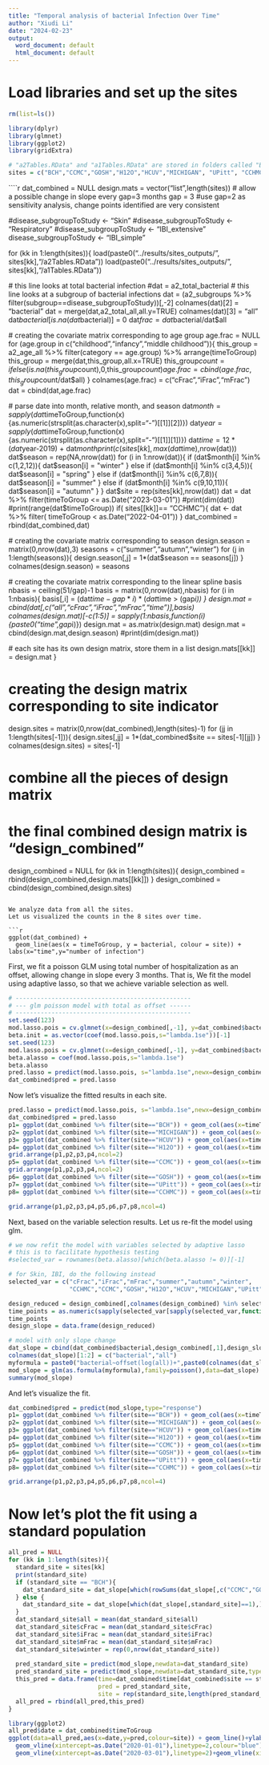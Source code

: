 ```yaml
---
title: "Temporal analysis of bacterial Infection Over Time"
author: "Xiudi Li"
date: "2024-02-23"
output:
  word_document: default
  html_document: default
---
```


# Load libraries and set up the sites
```r
rm(list=ls())

library(dplyr)
library(glmnet)
library(ggplot2)
library(gridExtra)

# "a2Tables.RData" and "a1Tables.RData" are stored in folders called "BCH", "CCMC", ..... 
sites = c("BCH","CCMC","GOSH","H12O","HCUV","MICHIGAN", "UPitt", "CCHMC")
```

````r
dat_combined = NULL
design.mats = vector("list",length(sites))
# allow a possible change in slope every gap=3 months
gap = 3 #use gap=2 as sensitivity analysis, change points identified are very consistent

#disease_subgroupToStudy <- "Skin"
#disease_subgroupToStudy <- "Respiratory"
#disease_subgroupToStudy <- "IBI_extensive"
disease_subgroupToStudy <- "IBI_simple"

for (kk in 1:length(sites)){
  load(paste0("../results/sites_outputs/", sites[kk],"/a2Tables.RData"))
  load(paste0("../results/sites_outputs/", sites[kk],"/a1Tables.RData"))
  
  # this line looks at total bacterial infection
  #dat = a2_total_bacterial
  # this line looks at a subgroup of bacterial infections
  dat = (a2_subgroups %>% filter(subgroup==disease_subgroupToStudy))[,-2]
  colnames(dat)[2] = "bacterial"
  dat = merge(dat,a2_total_all,all.y=TRUE)
  colnames(dat)[3] = "all"
  dat$bacterial[is.na(dat$bacterial)] = 0
  dat$frac = dat$bacterial/dat$all
  
  # creating the covariate matrix corresponding to age group
  age.frac = NULL
  for (age.group in c("childhood","infancy","middle childhood")){
    this_group = a2_age_all %>% filter(category == age.group) %>% arrange(timeToGroup)
    this_group = merge(dat,this_group,all.x=TRUE)
    this_group$count = ifelse(is.na(this_group$count),0,this_group$count)
    age.frac = cbind(age.frac,this_group$count/dat$all)
  }
  colnames(age.frac) = c("cFrac","iFrac","mFrac")
  dat = cbind(dat,age.frac)
  
  # parse date into month, relative month, and season
  dat$month = sapply(dat$timeToGroup,function(x){as.numeric(strsplit(as.character(x),split="-")[[1]][2])})
  dat$year = sapply(dat$timeToGroup,function(x){as.numeric(strsplit(as.character(x),split="-")[[1]][1])})
  dat$time = 12*(dat$year-2019) + dat$month
  print(c(sites[kk],max(dat$time),nrow(dat)))
  dat$season = rep(NA,nrow(dat))
  for (i in 1:nrow(dat)){
    if (dat$month[i] %in% c(1,2,12)){
      dat$season[i] = "winter"
    } else if (dat$month[i] %in% c(3,4,5)){
      dat$season[i] = "spring"
    } else if (dat$month[i] %in% c(6,7,8)){
      dat$season[i] = "summer"
    } else if (dat$month[i] %in% c(9,10,11)){
      dat$season[i] = "autumn"
    }
  }
  dat$site = rep(sites[kk],nrow(dat))
  dat = dat %>% filter(timeToGroup <= as.Date("2023-03-01"))
  #print(dim(dat))
  #print(range(dat$timeToGroup))
  if( sites[[kk]]== "CCHMC"){
    dat <- dat %>% filter( timeToGroup < as.Date("2022-04-01"))
  }
  dat_combined = rbind(dat_combined,dat)
  
  # creating the covariate matrix corresponding to season
  design.season = matrix(0,nrow(dat),3)
  seasons = c("summer","autumn","winter")
  for (j in 1:length(seasons)){
    design.season[,j] = 1*(dat$season == seasons[j])
  }
  colnames(design.season) = seasons
  
  # creating the covariate matrix corresponding to the linear spline basis
  nbasis = ceiling(51/gap)-1
  basis = matrix(0,nrow(dat),nbasis)
  for (i in 1:nbasis){
    basis[,i] = (dat$time - gap*i)*(dat$time > (gap*i))
  }
  design.mat = cbind(dat[,c("all","cFrac","iFrac","mFrac","time")],basis)
  colnames(design.mat)[-c(1:5)] = sapply(1:nbasis,function(i){paste0("time",gap*i)})
  design.mat = as.matrix(design.mat)
  design.mat = cbind(design.mat,design.season)
  #print(dim(design.mat))
  
  # each site has its own design matrix, store them in a list
  design.mats[[kk]] = design.mat
}

# creating the design matrix corresponding to site indicator
design.sites = matrix(0,nrow(dat_combined),length(sites)-1)
for (jj in 1:length(sites[-1])){
  design.sites[,jj] = 1*(dat_combined$site == sites[-1][jj])
}
colnames(design.sites) = sites[-1]

# combine all the pieces of design matrix
# the final combined design matrix is "design_combined"
design_combined = NULL
for (kk in 1:length(sites)){
  design_combined = rbind(design_combined,design.mats[[kk]])
}
design_combined = cbind(design_combined,design.sites)

```

We analyze data from all the sites. 
Let us visualized the counts in the 8 sites over time.

```r
ggplot(dat_combined) +
  geom_line(aes(x = timeToGroup, y = bacterial, colour = site)) + labs(x="time",y="number of infection")
```

First, we fit a poisson GLM using total number of hospitalization as an offset, allowing change in slope every 3 months. That is,
\begin{equation}
 Y = \beta_0 + \sum_{j=1}^{16} \beta_j(t-t_j)_{+} + \beta_{age}* age + \beta_{season}* season + \alpha_{site}* site
\end{equation}
We fit the model using adaptive lasso, so that we achieve variable selection as well.

```r
# -------------------------------------------------
# --- glm poisson model with total as offset ------
# -------------------------------------------------
set.seed(123)
mod.lasso.pois = cv.glmnet(x=design_combined[,-1], y=dat_combined$bacterial,family=poisson,offset=log(design_combined[,1]))
beta.init = as.vector(coef(mod.lasso.pois,s="lambda.1se"))[-1]
set.seed(123)
mod.lasso.pois = cv.glmnet(x=design_combined[,-1], y=dat_combined$bacterial,family=poisson,offset=log(design_combined[,1]),penalty.factor=1/abs(beta.init))
beta.alasso = coef(mod.lasso.pois,s="lambda.1se")
beta.alasso
pred.lasso = predict(mod.lasso.pois, s="lambda.1se",newx=design_combined[,-1],newoffset=log(design_combined[,1]),type="response")
dat_combined$pred = pred.lasso
```

Now let's visualize the fitted results in each site.

```r
pred.lasso = predict(mod.lasso.pois, s="lambda.1se",newx=design_combined[,-1],newoffset=log(design_combined[,1]),type="response")
dat_combined$pred = pred.lasso
p1= ggplot(dat_combined %>% filter(site=="BCH")) + geom_col(aes(x=timeToGroup,y=bacterial))+geom_line(aes(x=timeToGroup,y=pred))+ggtitle("BCH")+labs(x="time",y="bacterial infection")
p2= ggplot(dat_combined %>% filter(site=="MICHIGAN")) + geom_col(aes(x=timeToGroup,y=bacterial))+geom_line(aes(x=timeToGroup,y=pred))+ggtitle("Michigan")+labs(x="time",y="bacterial infection")
p3= ggplot(dat_combined %>% filter(site=="HCUV")) + geom_col(aes(x=timeToGroup,y=bacterial))+geom_line(aes(x=timeToGroup,y=pred))+ggtitle("HCUV")+labs(x="time",y="bacterial infection")
p4= ggplot(dat_combined %>% filter(site=="H12O")) + geom_col(aes(x=timeToGroup,y=bacterial))+geom_line(aes(x=timeToGroup,y=pred))+ggtitle("H12O")+labs(x="time",y="bacterial infection")
grid.arrange(p1,p2,p3,p4,ncol=2)
p5= ggplot(dat_combined %>% filter(site=="CCMC")) + geom_col(aes(x=timeToGroup,y=bacterial))+geom_line(aes(x=timeToGroup,y=pred))+ggtitle("CCMC")+labs(x="time",y="bacterial infection")
grid.arrange(p1,p2,p3,p4,ncol=2)
p6= ggplot(dat_combined %>% filter(site=="GOSH")) + geom_col(aes(x=timeToGroup,y=bacterial))+geom_line(aes(x=timeToGroup,y=pred))+ggtitle("GOSH")+labs(x="time",y="bacterial infection")
p7= ggplot(dat_combined %>% filter(site=="UPitt")) + geom_col(aes(x=timeToGroup,y=bacterial))+geom_line(aes(x=timeToGroup,y=pred))+ggtitle("UPitt")+labs(x="time",y="bacterial infection")
p8= ggplot(dat_combined %>% filter(site=="CCHMC")) + geom_col(aes(x=timeToGroup,y=bacterial))+geom_line(aes(x=timeToGroup,y=pred))+ggtitle("CCHMC")+labs(x="time",y="bacterial infection")

grid.arrange(p1,p2,p3,p4,p5,p6,p7,p8,ncol=4)
```

Next, based on the variable selection results. Let us re-fit the model using glm. 

```r
# we now refit the model with variables selected by adaptive lasso
# this is to facilitate hypothesis testing
#selected_var = rownames(beta.alasso)[which(beta.alasso != 0)][-1]

# for Skin, IBI, do the following instead
selected_var = c("cFrac","iFrac","mFrac","summer","autumn","winter",
                 "CCHMC","CCMC","GOSH","H12O","HCUV","MICHIGAN","UPitt","time12","time24")

design_reduced = design_combined[,colnames(design_combined) %in% selected_var]
time_points = as.numeric(sapply(selected_var[sapply(selected_var,function(x){substr(x,1,4)}) == "time"],function(x){substr(x,5,nchar(x))}))
time_points
design_slope = data.frame(design_reduced)

# model with only slope change
dat_slope = cbind(dat_combined$bacterial,design_combined[,1],design_slope)
colnames(dat_slope)[1:2] = c("bacterial","all")
myformula = paste0("bacterial~offset(log(all))+",paste0(colnames(dat_slope)[-c(1:2)],collapse="+"))
mod_slope = glm(as.formula(myformula),family=poisson(),data=dat_slope)
summary(mod_slope)
```

And let's visualize the fit.

```r
dat_combined$pred = predict(mod_slope,type="response")
p1= ggplot(dat_combined %>% filter(site=="BCH")) + geom_col(aes(x=timeToGroup,y=bacterial))+geom_line(aes(x=timeToGroup,y=pred))+ggtitle("BCH")+labs(x="time",y="bacterial infection")
p2= ggplot(dat_combined %>% filter(site=="MICHIGAN")) + geom_col(aes(x=timeToGroup,y=bacterial))+geom_line(aes(x=timeToGroup,y=pred))+ggtitle("Michigan")+labs(x="time",y="bacterial infection")
p3= ggplot(dat_combined %>% filter(site=="HCUV")) + geom_col(aes(x=timeToGroup,y=bacterial))+geom_line(aes(x=timeToGroup,y=pred))+ggtitle("HCUV")+labs(x="time",y="bacterial infection")
p4= ggplot(dat_combined %>% filter(site=="H12O")) + geom_col(aes(x=timeToGroup,y=bacterial))+geom_line(aes(x=timeToGroup,y=pred))+ggtitle("H12O")+labs(x="time",y="bacterial infection")
p5= ggplot(dat_combined %>% filter(site=="CCMC")) + geom_col(aes(x=timeToGroup,y=bacterial))+geom_line(aes(x=timeToGroup,y=pred))+ggtitle("CCMC")+labs(x="time",y="bacterial infection")
p6= ggplot(dat_combined %>% filter(site=="GOSH")) + geom_col(aes(x=timeToGroup,y=bacterial))+geom_line(aes(x=timeToGroup,y=pred))+ggtitle("GOSH")+labs(x="time",y="bacterial infection")
p7= ggplot(dat_combined %>% filter(site=="UPitt")) + geom_col(aes(x=timeToGroup,y=bacterial))+geom_line(aes(x=timeToGroup,y=pred))+ggtitle("UPitt")+labs(x="time",y="bacterial infection")
p8= ggplot(dat_combined %>% filter(site=="CCHMC")) + geom_col(aes(x=timeToGroup,y=bacterial))+geom_line(aes(x=timeToGroup,y=pred))+ggtitle("CCHMC")+labs(x="time",y="bacterial infection")

grid.arrange(p1,p2,p3,p4,p5,p6,p7,p8,ncol=4)
```

# Now let's plot the fit using a standard population
```r
all_pred = NULL
for (kk in 1:length(sites)){
  standard_site = sites[kk]
  print(standard_site)
  if (standard_site == "BCH"){
    dat_standard_site = dat_slope[which(rowSums(dat_slope[,c("CCMC","GOSH","H12O","HCUV","MICHIGAN", "UPitt", "CCHMC")])==0),]
  } else {
    dat_standard_site = dat_slope[which(dat_slope[,standard_site]==1),]
  }
  dat_standard_site$all = mean(dat_standard_site$all)
  dat_standard_site$cFrac = mean(dat_standard_site$cFrac)
  dat_standard_site$iFrac = mean(dat_standard_site$iFrac)
  dat_standard_site$mFrac = mean(dat_standard_site$mFrac)
  dat_standard_site$winter = rep(0,nrow(dat_standard_site))
  
  pred_standard_site = predict(mod_slope,newdata=dat_standard_site)
  pred_standard_site = predict(mod_slope,newdata=dat_standard_site,type="response")
  this_pred = data.frame(time=dat_combined$time[dat_combined$site == standard_site],
                         pred = pred_standard_site,
                         site = rep(standard_site,length(pred_standard_site)))
  all_pred = rbind(all_pred,this_pred)
}

library(ggplot2)
all_pred$date = dat_combined$timeToGroup
ggplot(data=all_pred,aes(x=date,y=pred,colour=site)) + geom_line()+ylab("predicted bacterial infection")+
  geom_vline(xintercept=as.Date("2020-01-01"),linetype=2,colour="blue")+geom_vline(xintercept=as.Date("2021-01-01"),linetype=2,colour="blue")+geom_vline(xintercept=as.Date("2022-09-01"),linetype=2,colour="blue")+geom_vline(xintercept=as.Date("2022-12-01"),linetype=2,colour="blue")+
  geom_vline(xintercept=as.Date("2020-03-01"),linetype=2)+geom_vline(xintercept=as.Date("2021-03-01"),linetype=2)

```

